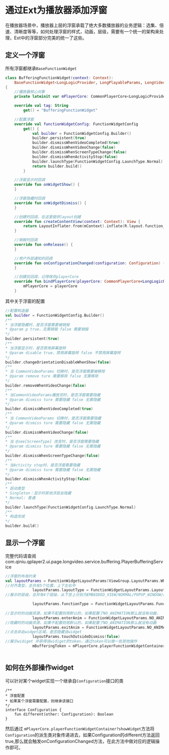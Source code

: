 # 通过Ext为播放器添加浮窗

在播放器场景中，播放器上层的浮窗承载了绝大多数播放器的业务逻辑：选集、倍速、清晰度等等，如何处理浮窗的样式，动画，层级，需要有一个统一的架构来处理，Ext中的浮窗部分完美的统一了这些。


## 定义一个浮窗

所有浮窗都继承`BaseFunctionWidget`

```kotlin
class BufferingFunctionWidget(context: Context):
    BaseFunctionWidget<LongLogicProvider, LongPlayableParams, LongVideoParams>(context)
{
    //播放器核心对象
    private lateinit var mPlayerCore: CommonPlayerCore<LongLogicProvider, LongPlayableParams, LongVideoParams>

    override val tag: String
        get() = "BufferingFunctionWidget"

    //配置浮窗
    override val functionWidgetConfig: FunctionWidgetConfig
        get() {
            val builder = FunctionWidgetConfig.Builder()
            builder.persistent(true)
            builder.dismissWhenVideoCompleted(true)
            builder.dismissWhenVideoChange(false)
            builder.dismissWhenScreenTypeChange(false)
            builder.dismissWhenActivityStop(false)
            builder.launchType(FunctionWidgetConfig.LaunchType.Normal)
            return builder.build()
        }

    //浮窗显示时回调
    override fun onWidgetShow() {
    }

    //浮窗隐藏时回调
    override fun onWidgetDismiss() {
    }

    //创建时回调，在这里提供layout创建
    override fun createContentView(context: Context): View {
        return LayoutInflater.from(mContext).inflate(R.layout.function_buffering, null)
    }

    //销毁时回调
    override fun onRelease() {
    }

    //用户外部通知的回调
    override fun onConfigurationChanged(configuration: Configuration) {
    }

    //创建后回调，记得保存playerCore
    override fun bindPlayerCore(playerCore: CommonPlayerCore<LongLogicProvider, LongPlayableParams, LongVideoParams>) {
        mPlayerCore = playerCore
    }
```

其中关于浮窗的配置

```kotlin
//配置构造器
val builder = FunctionWidgetConfig.Builder()
/**
* 当浮窗隐藏时，是否浮窗需要被销毁
* @param p true，无需销毁 false 需要销毁
*/
builder.persistent(true)
/**
* 当浮窗显示时，是否禁用屏幕旋转
* @param disable true，禁用屏幕旋转 false 不禁用屏幕旋转
*/
builder.changeOrientationDisableWhenShow(false)
/**
* 当 CommonVideoParams 切换时，是否浮窗需要被移除
* @param remove ture 需要移除 false 无需移除
*/
builder.removeWhenVideoChange(false)
/**
* 当CommonVideoParams播放完时，是否浮窗需要隐藏
* @param dismiss ture 需要隐藏 false 无需隐藏
*/
builder.dismissWhenVideoCompleted(true)
/**
* 当 CommonVideoParams 切换时，是否浮窗需要隐藏
* @param dismiss ture 需要隐藏 false 无需隐藏
*/
builder.dismissWhenVideoChange(false)
/**
* 当 @see[ScreenType] 改变时，是否浮窗需要隐藏
* @param dismiss ture 需要隐藏 false 无需隐藏
*/
builder.dismissWhenScreenTypeChange(false)
/**
* 当Activity stop时，是否浮窗需要隐藏
* @param dismiss ture 需要隐藏 false 无需隐藏
*/
builder.dismissWhenActivityStop(false)
/**
* 启动类型 
* Singleton：显示时其他浮层会隐藏 
* Normal: 普通
*/
builder.launchType(FunctionWidgetConfig.LaunchType.Normal)
/**
* 构造完成
*/
builder.build()
```

## 显示一个浮窗
完整代码请查阅com.qiniu.qplayer2.ui.page.longvideo.service.buffering.PlayerBufferingService
```kotlin
//浮窗的布局约束
val layoutParams = FunctionWidgetLayoutParams(ViewGroup.LayoutParams.WRAP_CONTENT, ViewGroup.LayoutParams.WRAP_CONTENT)
//对齐类型，总共有5个位置，上下左右中
            layoutParams.layoutType = FunctionWidgetLayoutParams.LayoutAlignType.CENTER
//展示的层级，总共有4个层级，从下至上分别为EMBEDDED_VIEW/NORMAL/POPUP_WINDOW/DIALOG

            layoutParams.functionType = FunctionWidgetLayoutParams.FunctionType.EMBEDDED_VIEW
            
//显示时的动画资源，如果不配置则用默认的，如果配置了NO_ANIMATION那么就没有动画，
            layoutParams.enterAnim = FunctionWidgetLayoutParams.NO_ANIMATION
//隐藏时的动画资源，如果不配置则用默认的，如果配置了NO_ANIMATION那么就没有动画
            layoutParams.exitAnim = FunctionWidgetLayoutParams.NO_ANIMATION
//点击非此widget区域，是否隐藏该widget
            layoutParams.touchOutsideDismiss(false)
//展示widiget 并获得该widiget的token，通过token可以做一些其他操作
            mBufferingToken = mPlayerCore.playerFunctionWidgetContainer?.showWidget(BufferingFunctionWidget::class.java, layoutParams)
            
```

## 如何在外部操作widget
可以针对某个widget实现一个继承自`Configuration`接口的类
```
/**
* 浮窗配置
* 如果某个浮窗需要配置，则继承该接口
*/
interface Configuration {
	fun different(other: Configuration): Boolean
}
```
然后通过
`mPlayerCore.playerFunctionWidgetContainer?showWidget`方法将`Configuration`的派生类对象传递进去，如果Configuration的different方法返回true,那么就会触发onConfigurationChanged方法，在此方法中做对应的逻辑操作即可。